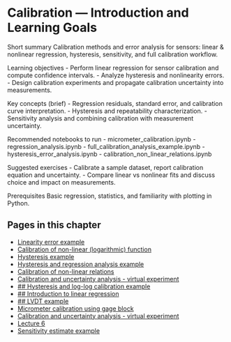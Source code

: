 # Calibration — Introduction and Learning Goals

Short summary
Calibration methods and error analysis for sensors: linear & nonlinear regression, hysteresis, sensitivity, and full calibration workflow.

Learning objectives
- Perform linear regression for sensor calibration and compute confidence intervals.
- Analyze hysteresis and nonlinearity errors.
- Design calibration experiments and propagate calibration uncertainty into measurements.

Key concepts (brief)
- Regression residuals, standard error, and calibration curve interpretation.
- Hysteresis and repeatability characterization.
- Sensitivity analysis and combining calibration with measurement uncertainty.

Recommended notebooks to run
- micrometer_calibration.ipynb
- regression_analysis.ipynb
- full_calibration_analysis_example.ipynb
- hysteresis_error_analysis.ipynb
- calibration_non_linear_relations.ipynb

Suggested exercises
- Calibrate a sample dataset, report calibration equation and uncertainty.
- Compare linear vs nonlinear fits and discuss choice and impact on measurements.

Prerequisites
Basic regression, statistics, and familiarity with plotting in Python.

<!-- AUTOGEN_START -->
## Pages in this chapter

- [Linearity error example](Lineariy_error_example.qmd)
- [Calibration of non-linear (logarithmic) function](calibration_curve_log_log.qmd)
- [Hysteresis example](calibration_error_analysis 2.qmd)
- [Hysteresis and regression analysis example](calibration_error_analysis_pressure.qmd)
- [Calibration of non-linear relations](calibration_non_linear_relations.qmd)
- [Calibration and uncertainty analysis - virtual experiment](full_calibration_analysis_example.qmd)
- [## Hysteresis and log-log calibration example](hysteresis_error_analysis.qmd)
- [## Introduction to linear regression](introduction_linear_regression.qmd)
- [## LVDT example](lvdt_calibration_2.qmd)
- [Micrometer calibration using gage block](micrometer_calibration.qmd)
- [Calibration and uncertainty analysis - virtual experiment](pressure_calibration_example.qmd)
- [Lecture 6](regression_analysis.qmd)
- [Sensitivity estimate example](sensitivity_analysis.qmd)
<!-- AUTOGEN_END -->
